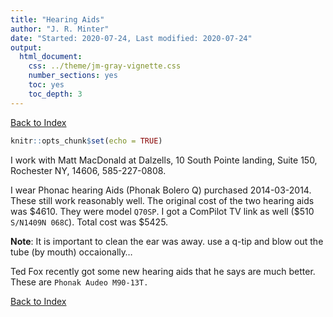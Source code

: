 ```yaml
---
title: "Hearing Aids"
author: "J. R. Minter"
date: "Started: 2020-07-24, Last modified: 2020-07-24"
output:
  html_document:
    css: ../theme/jm-gray-vignette.css
    number_sections: yes
    toc: yes
    toc_depth: 3
---
```


[Back to Index](../README.html)


```r
knitr::opts_chunk$set(echo = TRUE)
```

I work with Matt MacDonald at Dalzells, 10 South Pointe landing, Suite
150, Rochester NY, 14606, 585-227-0808.

I wear Phonac hearing Aids  (Phonak Bolero Q) purchased 2014-03-2014.
These still work reasonably well. The original cost of the two
hearing aids was $4610. They were model `Q70SP`. I got a ComPilot TV
link as well ($510 `S/N1409N 068C`). Total cost was $5425.

**Note**: It is important to clean the ear was away. use a q-tip and
blow out the tube (by mouth) occaionally...

Ted Fox recently got some new hearing aids that he says are much
better. These are `Phonak Audeo M90-13T.`

[Back to Index](../README.html)

